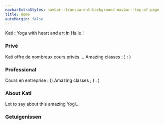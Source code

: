```yaml
---
navbarExtraStyles: navbar--transparent-background navbar--top-of-page
title: Home
autoMargin: false
---
```


<Section>  
  <ContentWithBackground imageName="meditation.jpg" className="vh-100 w-100">    
    <SectionFooter className="text--light text--emphasized mb-3">Kati : Yoga with heart and art in Halle !</SectionFooter>    
  </ContentWithBackground>  
</Section>


<Section>
  <Content className="vh-50 w-100 section__content--auto-margin">
    <h3>Privé</h3>
    Kati offre de nombreux cours privés....
  </Content>
  <ContentWithBackground imageName="meditation.jpg" className="vh-50 w-100">
    <Content>
      <SectionHeader className="text--light text--emphasized mt-3">Amazing classes ; ) : )</SectionHeader>
    </Content>
  </ContentWithBackground>
  
</Section>

<Section>
  <Content className="vh-50 w-100 section__content--auto-margin">
    <h3>Professional</h3>
    Cours en entreprise : ))
  </Content>
  <ContentWithBackground imageName="meditation.jpg" className="vh-50 w-100">
    <Content>
      <SectionHeader className="text--light text--emphasized ml-3 mt-3">Amazing classes ; ) : )</SectionHeader>
    </Content>
  </ContentWithBackground>
  
</Section>

<Section className="section--auto-margin">  
  <Content className="vh-100">
    <Image name="nature-chill.JPG"/>    
  </Content>  
  <Content className="vh-100">
     <h3>About Kati</h3>
    Lot to say about this amazing Yogi...
  </Content>  
</Section>


<Section className="pb-3 section--auto-margin">  
    <Content className="vh-50 w-100">
      <Image name="nature-chill.JPG"/>
    </Content>  

  <Content className="w-100">
     <h3>Getuigenissen</h3>       
        <Carousel ContentWithBackgroundImageName=""/>     
  </Content>
  
</Section>

